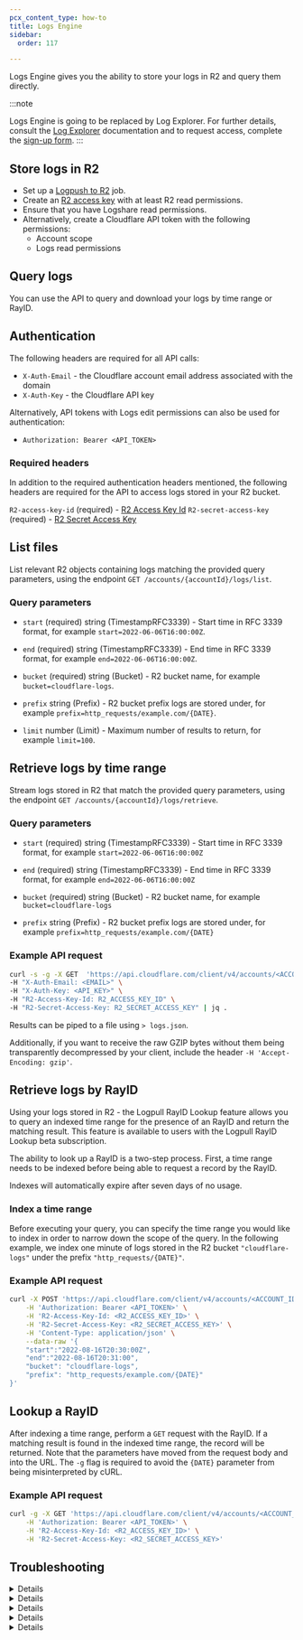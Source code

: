 ```yaml
---
pcx_content_type: how-to
title: Logs Engine
sidebar:
  order: 117

---
```



Logs Engine gives you the ability to store your logs in R2 and query them directly.

:::note

Logs Engine is going to be replaced by Log Explorer. For further details, consult the [Log Explorer](/logs/log-explorer/) documentation and to request access, complete the [sign-up form](https://cloudflare.com/lp/log-explorer/). 
:::

## Store logs in R2

* Set up a [Logpush to R2](/logs/get-started/enable-destinations/r2/) job.
* Create an [R2 access key](/r2/api/s3/tokens/) with at least R2 read permissions.
* Ensure that you have Logshare read permissions.
* Alternatively, create a Cloudflare API token with the following permissions:
  * Account scope
  * Logs read permissions

## Query logs

You can use the API to query and download your logs by time range or RayID.

## Authentication

The following headers are required for all API calls:

* `X-Auth-Email` - the Cloudflare account email address associated with the domain
* `X-Auth-Key` - the Cloudflare API key

Alternatively, API tokens with Logs edit permissions can also be used for authentication:

* `Authorization: Bearer <API_TOKEN>`

### Required headers

In addition to the required authentication headers mentioned, the following headers are required for the API to access logs stored in your R2 bucket.

`R2-access-key-id` (required) - [R2 Access Key Id](/r2/api/s3/tokens/)
`R2-secret-access-key` (required) - [R2 Secret Access Key](/r2/api/s3/tokens/)

## List files

List relevant R2 objects containing logs matching the provided query parameters, using the endpoint `GET /accounts/{accountId}/logs/list`.

### Query parameters

* `start` (required) string  (TimestampRFC3339) - Start time in RFC 3339 format, for example `start=2022-06-06T16:00:00Z`.

* `end` (required) string  (TimestampRFC3339) - End time in RFC 3339 format, for example `end=2022-06-06T16:00:00Z`.

* `bucket` (required) string (Bucket) - R2 bucket name, for example `bucket=cloudflare-logs`.

* `prefix` string (Prefix) - R2 bucket prefix logs are stored under, for example `prefix=http_requests/example.com/{DATE}`.

* `limit` number (Limit) - Maximum number of results to return, for example `limit=100`.

## Retrieve logs by time range

Stream logs stored in R2 that match the provided query parameters, using the endpoint `GET /accounts/{accountId}/logs/retrieve`.

### Query parameters

* `start` (required) string  (TimestampRFC3339) - Start time in RFC 3339 format, for example `start=2022-06-06T16:00:00Z`

* `end` (required) string  (TimestampRFC3339) - End time in RFC 3339 format, for example `end=2022-06-06T16:00:00Z`

* `bucket` (required) string (Bucket) - R2 bucket name, for example `bucket=cloudflare-logs`

* `prefix` string (Prefix) - R2 bucket prefix logs are stored under, for example `prefix=http_requests/example.com/{DATE}`

### Example API request

```bash
curl -s -g -X GET  'https://api.cloudflare.com/client/v4/accounts/<ACCOUNT_ID>/logs/retrieve?start=2022-06-01T16:00:00Z&end=2022-06-01T16:05:00Z&bucket=cloudflare-logs&prefix=http_requests/example.com/{DATE}' \
-H "X-Auth-Email: <EMAIL>" \
-H "X-Auth-Key: <API_KEY>" \ 
-H "R2-Access-Key-Id: R2_ACCESS_KEY_ID" \
-H "R2-Secret-Access-Key: R2_SECRET_ACCESS_KEY" | jq .
```

Results can be piped to a file using `> logs.json`.

Additionally, if you want to receive the raw GZIP bytes without them being transparently decompressed by your client, include the header `-H 'Accept-Encoding: gzip'`.

## ​Retrieve logs by RayID

Using your logs stored in R2 - the Logpull RayID Lookup feature allows you to query an indexed time range for the presence of an RayID and return the matching result. This feature is available to users with the Logpull RayID Lookup beta subscription.

The ability to look up a RayID is a two-step process. First, a time range needs to be indexed before being able to request a record by the RayID.

Indexes will automatically expire after seven days of no usage.

### Index a time range

Before executing your query, you can specify the time range you would like to index in order to narrow down the scope of the query. In the following example, we index one minute of logs stored in the R2 bucket `"cloudflare-logs"` under the prefix `"http_requests/{DATE}"`.

### Example API request

```bash
curl -X POST 'https://api.cloudflare.com/client/v4/accounts/<ACCOUNT_ID>/logs/rayids/index' \
    -H 'Authorization: Bearer <API_TOKEN>' \
    -H 'R2-Access-Key-Id: <R2_ACCESS_KEY_ID>' \
    -H 'R2-Secret-Access-Key: <R2_SECRET_ACCESS_KEY>' \
    -H 'Content-Type: application/json' \
    --data-raw '{
    "start":"2022-08-16T20:30:00Z",
    "end":"2022-08-16T20:31:00",
    "bucket": "cloudflare-logs",
    "prefix": "http_requests/example.com/{DATE}"
}'
```

## Lookup a RayID

After indexing a time range, perform a `GET` request with the RayID. If a matching result is found in the indexed time range, the record will be returned. Note that the parameters have moved from the request body and into the URL. The `-g` flag is required to avoid the `{DATE}` parameter from being misinterpreted by cURL.

### Example API request

```bash
curl -g -X GET 'https://api.cloudflare.com/client/v4/accounts/<ACCOUNT_ID>/logs/rayids/<RAY_ID>?bucket=cloudflare-logs&prefix=http_requests/example.com/{DATE}' \
    -H 'Authorization: Bearer <API_TOKEN>' \
    -H 'R2-Access-Key-Id: <R2_ACCESS_KEY_ID>' \
    -H 'R2-Secret-Access-Key: <R2_SECRET_ACCESS_KEY>'
```

## Troubleshooting


<Details header="I am getting an error when accessing the API">

* **Error**: Time range returned too many results. Try reducing the time range and try again.

HTTP status code `422` will be returned if the time range between the start and end parameters is too wide. Try querying a shorter time range if you are running into this limit.

* **Error**: Provided token does not have the required features enabled.

Contact your account representative to have the beta Logpull RayID Lookup subscription added to your account.

* **Error**: Time range returned too many results. Try reducing the time range and try again.

High volume zones can produce many log files in R2. Try reducing your start and end time range until you find a duration that works best for your log volume.


</Details>


<Details header="How do I know what time range to index?">

Currently, there is no process to index logs as they arrive. If you have the RayID and know the time the request was made, try indexing the next 5-10 minutes of logs after the request was completed.


</Details>


<Details header="What is the time delay between when an event happens and when I can query for it?">

Logpush delivers logs in batches as soon as possible, generally in less than one minute. After this, logs can be accessed using Logs Engine.


</Details>


<Details header="Does R2 have retention controls?">

R2 does not currently have retention controls in place. You can query back as far as when you created the Logpush job.


</Details>


<Details header="Which datasets is Logs Engine compatible with?">

The retrieval API is compatible with all the datasets we support. The full list is available on the [Log fields](/logs/reference/log-fields/) section.


</Details>
